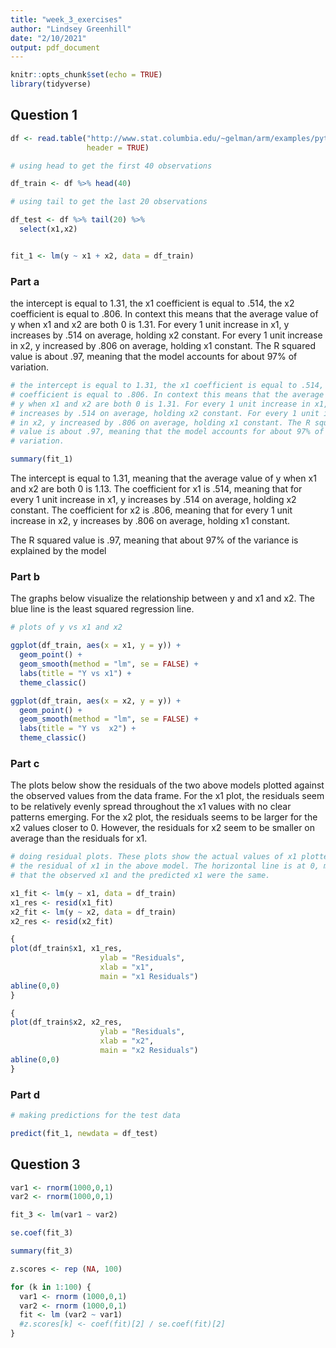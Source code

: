 ```yaml
---
title: "week_3_exercises"
author: "Lindsey Greenhill"
date: "2/10/2021"
output: pdf_document
---
```


```r
knitr::opts_chunk$set(echo = TRUE)
library(tidyverse)
```


## Question 1

```r

df <- read.table("http://www.stat.columbia.edu/~gelman/arm/examples/pyth/exercise2.1.dat",
                 header = TRUE)

# using head to get the first 40 observations

df_train <- df %>% head(40)

# using tail to get the last 20 observations

df_test <- df %>% tail(20) %>%
  select(x1,x2)


fit_1 <- lm(y ~ x1 + x2, data = df_train)
```

### Part a

the intercept is equal to 1.31, the x1 coefficient is equal to .514, the x2
coefficient is equal to .806. In context this means that the average value of
y when x1 and x2 are both 0 is 1.31. For every 1 unit increase in x1, y
increases by .514 on average, holding x2 constant. For every 1 unit increase
in x2, y increased by .806 on average, holding x1 constant. The R squared value is about .97, meaning that the model accounts for about 97% of variation. 

```r

# the intercept is equal to 1.31, the x1 coefficient is equal to .514, the x2
# coefficient is equal to .806. In context this means that the average value of
# y when x1 and x2 are both 0 is 1.31. For every 1 unit increase in x1, y
# increases by .514 on average, holding x2 constant. For every 1 unit increase
# in x2, y increased by .806 on average, holding x1 constant. The R squared
# value is about .97, meaning that the model accounts for about 97% of
# variation.

summary(fit_1)
```

The intercept is equal to 1.31, meaning that the average value of y when x1 and x2 are both 0 is 1.13. The coefficient for x1 is .514, meaning that for every 1 unit increase in x1, y increases by .514 on average,  holding x2 constant. The coefficient for x2 is .806, meaning that for every 1 unit increase in x2, y increases by .806 on average, holding x1 constant. 

The R squared value is .97, meaning that about 97% of the variance is explained by the model 

### Part b

The graphs below visualize the relationship between y and x1 and x2. The blue line is the least squared regression line. 

```r

# plots of y vs x1 and x2

ggplot(df_train, aes(x = x1, y = y)) +
  geom_point() +
  geom_smooth(method = "lm", se = FALSE) +
  labs(title = "Y vs x1") +
  theme_classic()

ggplot(df_train, aes(x = x2, y = y)) +
  geom_point() +
  geom_smooth(method = "lm", se = FALSE) +
  labs(title = "Y vs  x2") +
  theme_classic()

```

### Part c

The plots below show the residuals of the two above models plotted against the observed values from the data frame. For the x1 plot, the residuals seem to be relatively evenly spread throughout the x1 values with no clear patterns emerging. For the x2 plot, the residuals seems to be larger for the x2 values closer to 0. However, the residuals for x2 seem to be smaller on average  than the residuals for x1. 

```r

# doing residual plots. These plots show the actual values of x1 plotted against
# the residual of x1 in the above model. The horizontal line is at 0, meaning
# that the observed x1 and the predicted x1 were the same.

x1_fit <- lm(y ~ x1, data = df_train)
x1_res <- resid(x1_fit)
x2_fit <- lm(y ~ x2, data = df_train)
x2_res <- resid(x2_fit)

{
plot(df_train$x1, x1_res,
                    ylab = "Residuals",
                    xlab = "x1",
                    main = "x1 Residuals")
abline(0,0)
}

{
plot(df_train$x2, x2_res,
                    ylab = "Residuals",
                    xlab = "x2",
                    main = "x2 Residuals")
abline(0,0)
}
```

### Part d


```r

# making predictions for the test data

predict(fit_1, newdata = df_test)

```


## Question 3

```r
var1 <- rnorm(1000,0,1)
var2 <- rnorm(1000,0,1)

fit_3 <- lm(var1 ~ var2)

se.coef(fit_3)

summary(fit_3)

z.scores <- rep (NA, 100)

for (k in 1:100) { 
  var1 <- rnorm (1000,0,1)
  var2 <- rnorm (1000,0,1) 
  fit <- lm (var2 ~ var1) 
  #z.scores[k] <- coef(fit)[2] / se.coef(fit)[2]
} 



```

